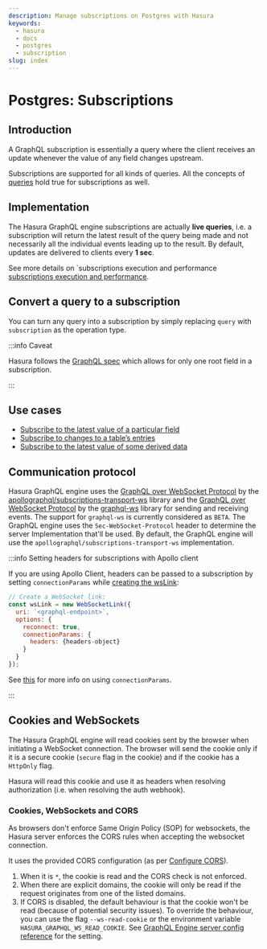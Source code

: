 ```yaml
---
description: Manage subscriptions on Postgres with Hasura
keywords:
  - hasura
  - docs
  - postgres
  - subscription
slug: index
---
```


# Postgres: Subscriptions

## Introduction

A GraphQL subscription is essentially a query where the client receives
an update whenever the value of any field changes upstream.

Subscriptions are supported for all kinds of queries. All the concepts
of [queries](/graphql/core/databases/postgres/queries/index.mdx) hold true for subscriptions as well.

## Implementation

The Hasura GraphQL engine subscriptions are actually **live queries**,
i.e. a subscription will return the latest result of the query being
made and not necessarily all the individual events leading up to the
result. By default, updates are delivered to clients every **1 sec**.

See more details on
`subscriptions execution and performance [subscriptions execution and performance](/graphql/core/databases/postgres/subscriptions/execution-and-performance.mdx).

## Convert a query to a subscription

You can turn any query into a subscription by simply replacing `query`
with `subscription` as the operation type.

:::info Caveat

Hasura follows the [GraphQL spec](https://graphql.github.io/graphql-spec/June2018/#sec-Single-root-field)
which allows for only one root field in a subscription.

:::

## Use cases

- [Subscribe to the latest value of a particular field](/graphql/core/databases/postgres/subscriptions/use-cases.mdx#pg-subscribe-field)
- [Subscribe to changes to a table’s entries](/graphql/core/databases/postgres/subscriptions/use-cases.mdx#pg-subscribe-table)
- [Subscribe to the latest value of some derived data](/graphql/core/databases/postgres/subscriptions/use-cases.mdx#pg-subscribe-derived)

## Communication protocol

Hasura GraphQL engine uses the [GraphQL over WebSocket Protocol](https://github.com/apollographql/subscriptions-transport-ws/blob/master/PROTOCOL.md)
by the [apollographql/subscriptions-transport-ws](https://github.com/apollographql/subscriptions-transport-ws)
library and the [GraphQL over WebSocket Protocol](https://github.com/enisdenjo/graphql-ws/blob/master/PROTOCOL.md)
by the [graphql-ws](https://github.com/enisdenjo/graphql-ws) library for
sending and receiving events. The support for `graphql-ws` is currently
considered as `BETA`. The GraphQL engine uses the
`Sec-WebSocket-Protocol` header to determine the server Implementation
that'll be used. By default, the GraphQL engine will use the
`apollographql/subscriptions-transport-ws` implementation.

:::info Setting headers for subscriptions with Apollo client

If you are using Apollo Client, headers can be passed to a subscription
by setting `connectionParams` while [creating the wsLink](https://www.apollographql.com/docs/react/data/subscriptions/#client-setup):

```js
// Create a WebSocket link:
const wsLink = new WebSocketLink({
  uri: `<graphql-endpoint>`,
  options: {
    reconnect: true,
    connectionParams: {
      headers: {headers-object}
    }
  }
});
```

See [this](https://www.apollographql.com/docs/react/data/subscriptions/#authentication-over-websocket)
for more info on using `connectionParams`.

:::

## Cookies and WebSockets

The Hasura GraphQL engine will read cookies sent by the browser when
initiating a WebSocket connection. The browser will send the cookie only
if it is a secure cookie (`secure` flag in the cookie) and if the cookie
has a `HttpOnly` flag.

Hasura will read this cookie and use it as headers when resolving
authorization (i.e. when resolving the auth webhook).

### Cookies, WebSockets and CORS

As browsers don't enforce Same Origin Policy (SOP) for websockets, the
Hasura server enforces the CORS rules when accepting the websocket
connection.

It uses the provided CORS configuration (as per [Configure CORS](/graphql/core/deployment/graphql-engine-flags/config-examples.mdx#configure-cors)).

1.  When it is `*`, the cookie is read and the CORS check is not
    enforced.
2.  When there are explicit domains, the cookie will only be read if the
    request originates from one of the listed domains.
3.  If CORS is disabled, the default behaviour is that the cookie won't
    be read (because of potential security issues). To override the
    behaviour, you can use the flag `--ws-read-cookie` or the
    environment variable `HASURA_GRAPHQL_WS_READ_COOKIE`. See
    [GraphQL Engine server config reference](/graphql/core/deployment/graphql-engine-flags/reference.mdx#server-flag-reference) for the setting.
